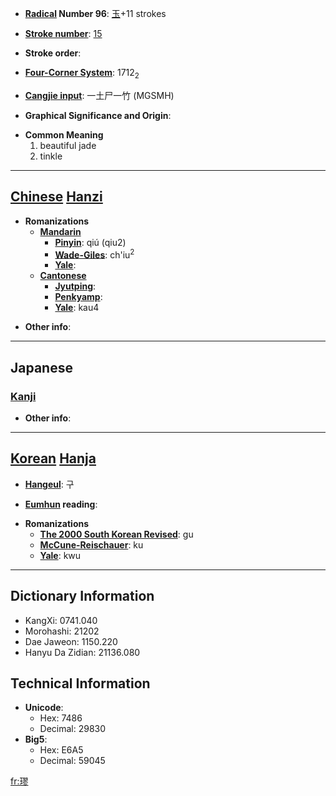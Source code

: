* '''[[Wiktionary:Chinese radical index| Radical]] Number 96''': [[Wiktionary:Chinese radical index 玉|玉]]+11 strokes

* '''[[Wiktionary:Chinese total strokes index|Stroke number]]''': [[Wiktionary:Chinese total strokes index 15|15]]

* '''Stroke order''': 

* '''[[Wiktionary:Chinese four corner index|Four-Corner System]]''': 1712<sub>2</sub>

* '''[[Wiktionary:Chinese Cangjie index|Cangjie input]]''': 一土尸一竹 (MGSMH)

* '''Graphical Significance and Origin''': 

* '''Common Meaning'''
*#beautiful jade
*# tinkle


----

== [[Chinese]] [[Hanzi]] ==

* '''Romanizations'''
** '''[[Mandarin]]'''
*** '''[[Pinyin]]''': qiú (qiu2)
*** '''[[Wade-Giles]]''': ch'iu<sup>2</sup>
*** '''[[Yale]]''': 
** '''[[Cantonese]]'''
*** '''[[Jyutping]]''':
*** '''[[Penkyamp]]''': 
*** '''[[Yale]]''': kau4

* '''Other info''': 

----

==Japanese==
===[[Kanji]]===
{{kanji|on readings=[[きゅう]] (kyū), [[く]] (ku), [[ゆう]] (yū), [[ゆ]] (yu)
|kun readings=
}}

* '''Other info''':  

----

== [[Korean]] [[Hanja]] ==

* '''[[Hangeul]]''': 구

* '''[[Eumhun]] reading''': 

* '''Romanizations'''
** '''[[The 2000 South Korean Revised Romanization|The 2000 South Korean Revised]]''': gu
** '''[[McCune-Reischauer]]''': ku
** '''[[Yale]]''': kwu

----

== Dictionary Information ==

* KangXi: 0741.040
* Morohashi: 21202
* Dae Jaweon: 1150.220
* Hanyu Da Zidian: 21136.080

== Technical Information ==

* '''Unicode''':
** Hex: 7486
** Decimal: 29830
* '''Big5''':
** Hex: E6A5
** Decimal: 59045

[[fr:璆]]